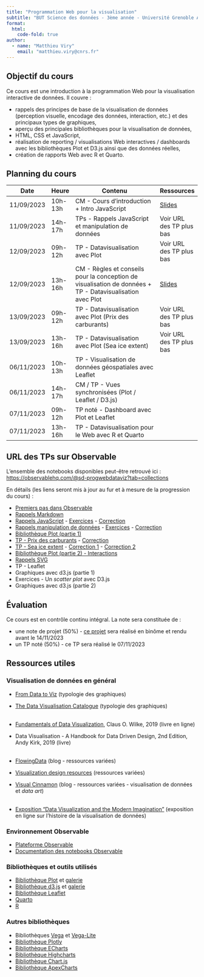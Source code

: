 ```yaml
---
title: "Programmation Web pour la visualisation"
subtitle: "BUT Science des données - 3ème année - Université Grenoble Alpes"
format:
  html:
    code-fold: true
author:
  - name: "Matthieu Viry"
    email: "matthieu.viry@cnrs.fr"
---
```


## Objectif du cours

Ce cours est une introduction à la programmation Web pour la visualisation interactive de données. Il couvre :

- rappels des principes de base de la visualisation de données (perception visuelle, encodage des données, interaction, etc.) et des principaux types de graphiques,
- aperçu des principales bibliothèques pour la visualisation de données,
- HTML, CSS et JavaScript,
- réalisation de reporting / visualisations Web interactives / dashboards avec les bibliothèques Plot et D3.js ainsi que des données réelles,
- création de rapports Web avec R et Quarto.


## Planning du cours

| Date          | Heure   | Contenu                                                                                                   | Ressources                  |
|---------------|---------|-----------------------------------------------------------------------------------------------------------|-----------------------------|
| 11/09/2023    | 10h-13h | CM - Cours d'introduction + Intro JavaScript                                                              | [Slides](./CM-seance1.html) |
| 11/09/2023    | 14h-17h | TPs - Rappels JavaScript et manipulation de données                                                       | Voir URL des TP plus bas    |
| 12/09/2023    | 09h-12h | TP - Datavisualisation avec Plot                                                                          | Voir URL des TP plus bas    |
| 12/09/2023    | 13h-16h | CM - Règles et conseils pour la conception de visualisation de données + TP - Datavisualisation avec Plot | [Slides](./CM-seance2.html) |
| 13/09/2023    | 09h-12h | TP - Datavisualisation avec Plot  (Prix des carburants)                                                   | Voir URL des TP plus bas    |
| 13/09/2023    | 13h-16h | TP - Datavisualisation avec Plot  (Sea ice extent)                                                        | Voir URL des TP plus bas    |
| 06/11/2023    | 10h-13h | TP - Visualisation de données géospatiales avec Leaflet                                                   |                             |
| 06/11/2023    | 14h-17h | CM / TP - Vues synchronisées (Plot / Leaflet / D3.js)                                                     |                             |
| 07/11/2023    | 09h-12h | TP noté - Dashboard avec Plot et Leaflet                                                                  |                             |
| 07/11/2023    | 13h-16h | TP - Datavisualisation pour le Web avec R et Quarto                                                       |                             |


## URL des TPs sur Observable

L'ensemble des notebooks disponibles peut-être retrouvé ici : [https://observablehq.com/@sd-progwebdataviz?tab=collections](https://observablehq.com/@sd-progwebdataviz?tab=collections)

En détails (les liens seront mis à jour au fur et à mesure de la progression du cours) :

- [Premiers pas dans Observable](https://observablehq.com/@sd-progwebdataviz/premiers-pas-dans-observable)
- [Rappels Markdown](https://observablehq.com/@sd-progwebdataviz/rappels-markdown)
- [Rappels JavaScript](https://observablehq.com/@sd-progwebdataviz/rappels-javascript) - [Exercices](https://observablehq.com/@sd-progwebdataviz/rappels-javascript-exercices) - [Correction](https://observablehq.com/d/1016380d2dbf3ab6)
- [Rappels manipulation de données](https://observablehq.com/@sd-progwebdataviz/preparation-et-transformation-de-donnees) - [Exercices](https://observablehq.com/@sd-progwebdataviz/preparation-et-transformation-de-donnees-exercices) - [Correction](https://observablehq.com/d/2e1e0290ca512d85) 
- [Bibliothèque Plot (partie 1)](https://observablehq.com/@sd-progwebdataviz/bibliotheque-plot) 
- [TP - Prix des carburants](https://observablehq.com/@sd-progwebdataviz/tp-prix-des-carburants) - [Correction](https://observablehq.com/@sd-progwebdataviz/solutions-prix-des-carburants)
- [TP - Sea ice extent](https://observablehq.com/@sd-progwebdataviz/tp-sea-ice-extent) - [Correction 1](https://observablehq.com/@mthh/sea-ice-extent-1978-today) - [Correction 2](https://observablehq.com/@mthh/antarctic-sea-ice-extent-anomaly)
- [Bibliothèque Plot (partie 2) - Interactions](https://observablehq.com/@sd-progwebdataviz/bibliotheque-plot-2-interactions)
- [Rappels SVG](https://observablehq.com/@sd-progwebdataviz/rappels-svg)
- TP - Leaflet
- Graphiques avec d3.js (partie 1)
- Exercices - Un *scatter plot* avec D3.js
- Graphiques avec d3.js (partie 2)


## Évaluation

Ce cours est en contrôle continu intégral.
La note sera constituée de :

- une note de projet (50%) - [ce projet](https://observablehq.com/@sd-progwebdataviz/tp-note-deputes-actifs) sera réalisé en binôme et rendu avant le 14/11/2023
- un TP noté (50%) - ce TP sera réalisé le 07/11/2023

## Ressources utiles

### Visualisation de données en général

- [From Data to Viz](https://www.data-to-viz.com/) (typologie des graphiques)
- [The Data Visualisation Catalogue](https://datavizcatalogue.com/) (typologie des graphiques)
<br><br>

- [Fundamentals of Data Visualization](https://clauswilke.com/dataviz/), Claus O. Wilke, 2019 (livre en ligne)
- Data Visualisation - A Handbook for Data Driven Design, 2nd Edition, Andy Kirk, 2019 (livre)
<br><br>

- [FlowingData](https://flowingdata.com/) (blog - ressources variées)
- [Visualization design resources](https://www.cs.ubc.ca/group/infovis/resources.shtml) (ressources variées)
- [Visual Cinnamon](https://www.visualcinnamon.com/) (blog - ressources variées - visualisation de données et *data art*)
<br><br>

- [Exposition "Data Visualization and the Modern Imagination"](https://exhibits.stanford.edu/dataviz) (exposition en ligne sur l'histoire de la visualisation de données)

### Environnement Observable

- [Plateforme Observable](https://observablehq.com/)
- [Documentation des notebooks Observable](https://observablehq.com/@observablehq/documentation)

### Bibliothèques et outils utilisés

- [Bibliothèque Plot](https://observablehq.com/plot/) et [galerie](https://observablehq.com/@observablehq/plot-gallery)
- [Bibliothèque d3.js](https://d3js.org/) et [galerie](https://observablehq.com/collection/@d3/gallery)
- [Bibliothèque Leaflet](https://leafletjs.com/)
- [Quarto](https://quarto.org/)
- [R](https://www.r-project.org/)

### Autres bibliothèques

- Bibliothèques [Vega](https://vega.github.io/vega/) et [Vega-Lite](https://vega.github.io/vega-lite/)
- [Bibliothèque Plotly](https://plotly.com/javascript/)
- [Bibliothèque ECharts](https://echarts.apache.org/en/index.html)
- [Bibliothèque Highcharts](https://www.highcharts.com/)
- [Bibliothèque Chart.js](https://www.chartjs.org/)
- [Bibliothèque ApexCharts](https://apexcharts.com/)